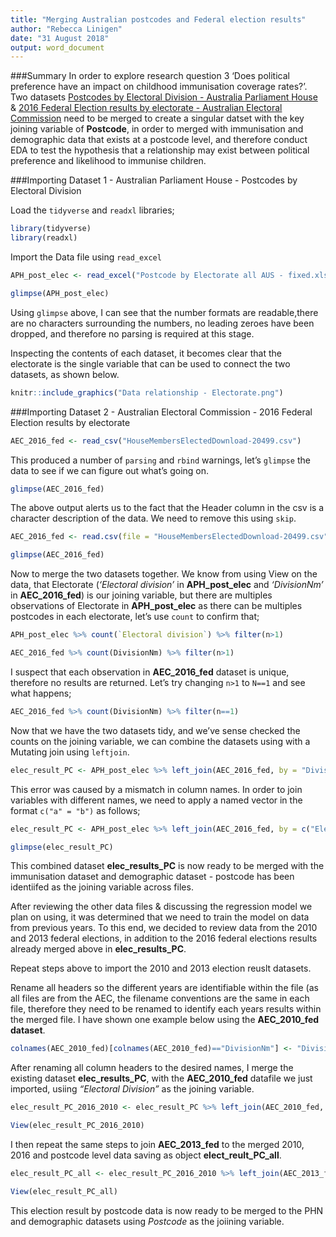 ```yaml
---
title: "Merging Australian postcodes and Federal election results"
author: "Rebecca Linigen"
date: "31 August 2018"
output: word_document
---
```


###Summary
In order to explore research question 3 'Does political preference have an impact on childhood immunisation coverage rates?'. Two datasets [Postcodes by Electoral Division - Australia Parliament House](https://www.aph.gov.au/About_Parliament/Parliamentary_Departments/Parliamentary_Library/pubs/rp/rp0304/04rp11table2) & [2016 Federal Election results by electorate - Australian Electoral Commission](https://results.aec.gov.au/20499/Website/HouseDownloadsMenu-20499-Csv.htm) need to be merged to create a singular datset with the key joining variable of __Postcode__, in order to merged with immunisation and demographic data that exists at a postcode level, and therefore conduct EDA to test the hypothesis that a relationship may exist between political preference and likelihood to immunise children.

###Importing Dataset 1 - Australian Parliament House - Postcodes by Electoral Division

Load the `tidyverse` and `readxl` libraries;

```r
library(tidyverse)
library(readxl)
```

Import the Data file using `read_excel`

```r
APH_post_elec <- read_excel("Postcode by Electorate all AUS - fixed.xlsx")

glimpse(APH_post_elec)
```

Using `glimpse` above, I can see that the number formats are readable,there are no characters surrounding the numbers, no leading zeroes have been dropped, and therefore no parsing is required at this stage. 

Inspecting the contents of each dataset, it becomes clear that the electorate is the single variable that can be used to connect the two datasets, as shown below. 

```r
knitr::include_graphics("Data relationship - Electorate.png")
```

###Importing Dataset 2 - Australian Electoral Commission - 2016 Federal Election results by electorate


```r
AEC_2016_fed <- read_csv("HouseMembersElectedDownload-20499.csv")
```

This produced a number of `parsing` and `rbind` warnings, let's `glimpse` the data to see if we can figure out what's going on. 

```r
glimpse(AEC_2016_fed)
```

The above output alerts us to the fact that the Header column in the csv is a character description of the data. We need to remove this using `skip`.

```r
AEC_2016_fed <- read.csv(file = "HouseMembersElectedDownload-20499.csv", skip = 1, head = TRUE)

glimpse(AEC_2016_fed)
```

Now to merge the two datasets together. We know from using View on the data, that Electorate (_'Electoral division'_ in **APH_post_elec** and _'DivisionNm'_ in **AEC_2016_fed**) is our joining variable, but there are multiples observations of Electorate in **APH_post_elec** as there can be multiples postcodes in each electorate, let's use `count` to confirm that;

```r
APH_post_elec %>% count(`Electoral division`) %>% filter(n>1)
```

```r
AEC_2016_fed %>% count(DivisionNm) %>% filter(n>1)
```
I suspect that each observation in **AEC_2016_fed** dataset is unique, therefore no results are returned. Let's try changing `n>1` to `N==1` and see what happens;

```r
AEC_2016_fed %>% count(DivisionNm) %>% filter(n==1)
```

Now that we have the two datasets tidy, and we've sense checked the counts on the joining variable, we can combine the datasets using with a Mutating join using `leftjoin`. 

```r
elec_result_PC <- APH_post_elec %>% left_join(AEC_2016_fed, by = "DivisionNm")
```

This error was caused by a mismatch in column names. In order to join variables with different names, we need to apply a named vector in the format `c("a" = "b")` as follows;

```r
elec_result_PC <- APH_post_elec %>% left_join(AEC_2016_fed, by = c("Electoral division" = "DivisionNm"))

glimpse(elec_result_PC)
```

This combined dataset **elec_results_PC** is now ready to be merged with the immunisation dataset and demographic dataset - postcode has been identiifed as the joining variable across files. 

After reviewing the other data files & discussing the regression model we plan on using, it was determined that we need to train the model on data from previous years. To this end, we decided to review data from the 2010 and 2013 federal elections, in addition to the 2016 federal elections results already merged above in **elec_results_PC**. 

Repeat steps above to import the 2010 and 2013 election reuslt datasets. 

Rename all headers so the different years are identifiable within the file (as all files are from the AEC, the filename conventions are the same in each file, therefore they need to be renamed to identify each years results within the merged file. I have shown one example below using the **AEC_2010_fed dataset**.

```r
colnames(AEC_2010_fed)[colnames(AEC_2010_fed)=="DivisionNm"] <- "DivisionNm2010"
```

After renaming all column headers to the desired names, I merge the existing dataset **elec_results_PC**, with the **AEC_2010_fed** datafile we just imported, usiing _"Electoral Division"_ as the joining variable. 

```r
elec_result_PC_2016_2010 <- elec_result_PC %>% left_join(AEC_2010_fed, by = c("Electoral division" = "DivisionNm2010"))

View(elec_result_PC_2016_2010)
```

I then repeat the same steps to join **AEC_2013_fed** to the merged 2010, 2016 and postcode level data saving as object **elect_reult_PC_all**.

```r
elec_result_PC_all <- elec_result_PC_2016_2010 %>% left_join(AEC_2013_fed, by = c("Electoral division" = "DivisionNm2013"))

View(elec_result_PC_all)
```

This election result by postcode data is now ready to be merged to the PHN and demographic datasets using _Postcode_ as the joiining variable.